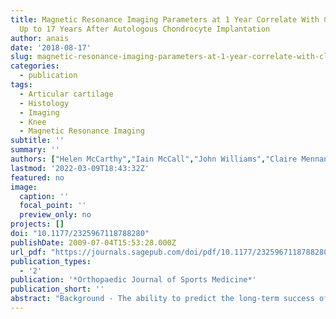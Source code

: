 ```yaml
---
title: Magnetic Resonance Imaging Parameters at 1 Year Correlate With Clinical Outcomes
  Up to 17 Years After Autologous Chondrocyte Implantation
author: anais
date: '2018-08-17'
slug: magnetic-resonance-imaging-parameters-at-1-year-correlate-with-clinical-outcomes-up-to-17-years-after-autologous-chondrocyte-implantation
categories:
  - publication
tags:
  - Articular cartilage
  - Histology
  - Imaging
  - Knee
  - Magnetic Resonance Imaging
subtitle: ''
summary: ''
authors: ["Helen McCarthy","Iain McCall","John Williams","Claire Mennan","Marit Dugard","James Richardson","Sally Roberts"]
lastmod: '2022-03-09T18:43:32Z'
featured: no
image:
  caption: ''
  focal_point: ''
  preview_only: no
projects: []
doi: "10.1177/2325967118788280"
publishDate: 2009-07-04T15:53:28.000Z
url_pdf: "https://journals.sagepub.com/doi/pdf/10.1177/2325967118788280"
publication_types:
  - '2'
publication: '*Orthopaedic Journal of Sports Medicine*'
publication_short: ''
abstract: "Background - The ability to predict the long-term success of surgical treatment in orthopaedics is invaluable, particularly in clinical trials. The quality of repair tissue formed 1 year after autologous chondrocyte implantation (ACI) in the knee was analyzed and compared with clinical outcomes over time. Hypothesis - Better quality repair tissue and a better appearance on magnetic resonance imaging (MRI) 1 year after ACI lead to improved longer-term clinical outcomes. Study design - Cohort study; Level of evidence, 3. Methods - Repair tissue quality was assessed using either MRI (11.5 ± 1.4 [n = 91] or 39.2 ± 18.5 [n = 76] months after ACI) or histology (16.3 ± 11.0 months [n = 102] after ACI). MRI scans were scored using the whole-organ magnetic resonance imaging score (WORMS) and the magnetic resonance observation of cartilage repair tissue (MOCART) score, with additional assessments of subchondral bone marrow and cysts. Histology of repair tissue was performed using the Oswestry cartilage score (OsScore) and the International Cartilage Repair Society (ICRS) II score. Clinical outcomes were assessed using the modified Lysholm score preoperatively, at the time of MRI or biopsy, and at a mean 8.4 ± 3.7 years (maximum, 17.8 years) after ACI. Results - At 12 months, the total MOCART score and some of its individual parameters correlated significantly with clinical outcomes. The degree of defect fill, overall signal intensity, and surface of repair tissue at 12 months also significantly correlated with longer-term outcomes. The presence of cysts or effusion (WORMS) significantly correlated with clinical outcomes at 12 months, while the presence of synovial cysts/bursae preoperatively or the absence of loose bodies at 12 months correlated significantly with long-term clinical outcomes. Thirty percent of repair tissue biopsies contained hyaline cartilage, 65% contained fibrocartilage, and 5% contained fibrous tissue. Despite no correlation between the histological scores and clinical outcomes at the time of biopsy, a lack of hyaline cartilage or poor basal integration was associated with increased pain; adhesions visible on MRI also correlated with significantly better histological scores. Conclusion - These results demonstrate that MRI at 12 months can predict longer-term clinical outcomes after ACI. Further investigation regarding the presence of cysts, effusion, and adhesions and their relationship with histological and clinical outcomes may yield new insights into the mechanisms of cartilage repair and potential sources of pain."
---
```

